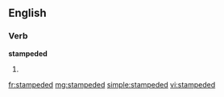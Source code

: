 ==English==

===Verb===
'''stampeded'''

# {{past of|[[stampede]]}}

[[fr:stampeded]]
[[mg:stampeded]]
[[simple:stampeded]]
[[vi:stampeded]]